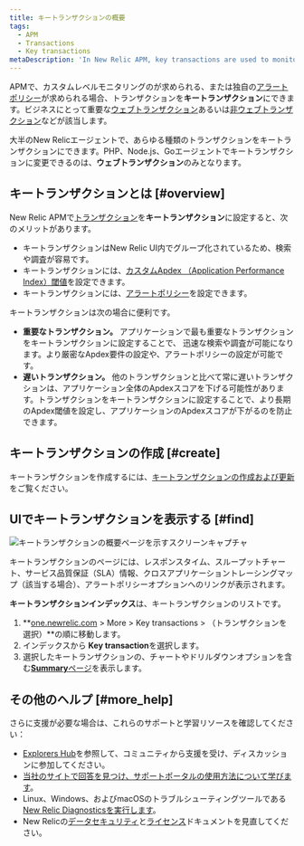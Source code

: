 ```yaml
---
title: キートランザクションの概要
tags:
  - APM
  - Transactions
  - Key transactions
metaDescription: 'In New Relic APM, key transactions are used to monitor your application''s important or unique transactions and processes.'
---
```


APMで、カスタムレベルモニタリングのが求められる、または独自の[アラートポリシー](/docs/apm/transactions/key-transactions/view-key-transactions-alert-information)が求められる場合、トランザクションを**キートランザクション**にできます。ビジネスにとって重要な[ウェブトランザクション](/docs/using-new-relic/welcome-new-relic/getting-started/glossary#transaction)あるいは[非ウェブトランザクション](/docs/using-new-relic/welcome-new-relic/getting-started/glossary#non-web-transaction)などが該当します。

大半のNew Relicエージェントで、あらゆる種類のトランザクションをキートランザクションにできます。PHP、Node.js、Goエージェントでキートランザクションに変更できるのは、**ウェブトランザクション**のみとなります。

## キートランザクションとは [#overview]

New Relic APMで[トランザクション](/docs/apm/transactions/intro-transactions/transactions-new-relic-apm)を**キートランザクション**に設定すると、次のメリットがあります。

* キートランザクションはNew Relic UI内でグループ化されているため、検索や調査が容易です。
* キートランザクションには、[カスタムApdex （Application Performance Index）閾値](/docs/apm/transactions/key-transactions/create-key-transactions#apdex)を設定できます。
* キートランザクションには、[アラートポリシー](/docs/apm/transactions/key-transactions/view-key-transactions-alert-information)を設定できます。

キートランザクションは次の場合に便利です。

* **重要なトランザクション。** アプリケーションで最も重要なトランザクションをキートランザクションに設定することで、 迅速な検索や調査が可能になります。より厳密なApdex要件の設定や、アラートポリシーの設定が可能です。
* **遅いトランザクション。** 他のトランザクションと比べて常に遅いトランザクションは、アプリケーション全体のApdexスコアを下げる可能性があります。トランザクションをキートランザクションに設定することで、より長期のApdex閾値を設定し、アプリケーションのApdexスコアが下がるのを防止できます。

## キートランザクションの作成 [#create]

キートランザクションを作成するには、[キートランザクションの作成および更新](/docs/apm/transactions/key-transactions/create-update-key-transactions)をご覧ください。

## UIでキートランザクションを表示する [#find]

![キートランザクションの概要ページを示すスクリーンキャプチャ](./images/key-trx-overview.png "key-trx-overview.png")

<figcaption>
  キートランザクションのページには、レスポンスタイム、スループットチャート、サービス品質保証（SLA）情報、クロスアプリケーショントレーシングマップ（該当する場合）、アラートポリシーオプションへのリンクが表示されます。
</figcaption>

**キートランザクションインデックス**は、キートランザクションのリストです。

1. **[one.newrelic.com](https://one.newrelic.com) > More > Key transactions > （トランザクションを選択）**の順に移動します。
2. インデックスから **Key transaction**を選択します。
3. 選択したキートランザクションの、チャートやドリルダウンオプションを含む[**Summary**ページ](/docs/apm/transactions/key-transactions/viewing-key-transactions)を表示します。

## その他のヘルプ [#more_help]

さらに支援が必要な場合は、これらのサポートと学習リソースを確認してください：

* [Explorers Hub](https://discuss.newrelic.com/)を参照して、コミュニティから支援を受け、ディスカッションに参加してください。
* [当社のサイトで回答を見つけ、サポートポータルの使用方法について学びます](/docs/using-new-relic/welcome-new-relic/get-started/find-help-use-support-portal)。
* Linux、Windows、およびmacOSのトラブルシューティングツールである[New Relic Diagnosticsを実行します](/docs/using-new-relic/cross-product-functions/troubleshooting/new-relic-diagnostics)。
* New Relicの[データセキュリティ](/docs/security)と[ライセンス](/docs/licenses)ドキュメントを見直してください。
